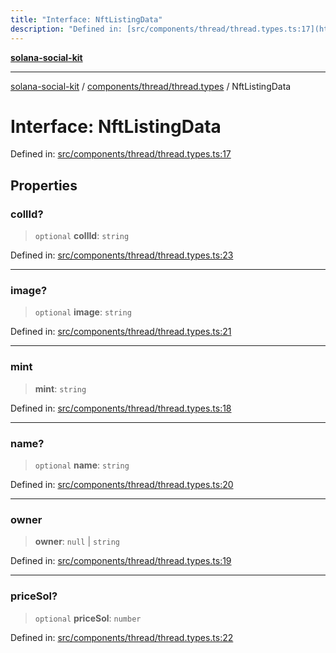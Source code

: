 ```yaml
---
title: "Interface: NftListingData"
description: "Defined in: [src/components/thread/thread.types.ts:17](https://github.com/SendArcade/solana-social-starter/blob/03568260ca96ed63f77049843c721de1cb011893/src/components/thread/thread.types.ts#L17)"
---
```


[**solana-social-kit**](../../../../README.mdx)

***

[solana-social-kit](../../../../README.mdx) / [components/thread/thread.types](../README.mdx) / NftListingData

# Interface: NftListingData

Defined in: [src/components/thread/thread.types.ts:17](https://github.com/SendArcade/solana-social-starter/blob/03568260ca96ed63f77049843c721de1cb011893/src/components/thread/thread.types.ts#L17)

## Properties

### collId?

> `optional` **collId**: `string`

Defined in: [src/components/thread/thread.types.ts:23](https://github.com/SendArcade/solana-social-starter/blob/03568260ca96ed63f77049843c721de1cb011893/src/components/thread/thread.types.ts#L23)

***

### image?

> `optional` **image**: `string`

Defined in: [src/components/thread/thread.types.ts:21](https://github.com/SendArcade/solana-social-starter/blob/03568260ca96ed63f77049843c721de1cb011893/src/components/thread/thread.types.ts#L21)

***

### mint

> **mint**: `string`

Defined in: [src/components/thread/thread.types.ts:18](https://github.com/SendArcade/solana-social-starter/blob/03568260ca96ed63f77049843c721de1cb011893/src/components/thread/thread.types.ts#L18)

***

### name?

> `optional` **name**: `string`

Defined in: [src/components/thread/thread.types.ts:20](https://github.com/SendArcade/solana-social-starter/blob/03568260ca96ed63f77049843c721de1cb011893/src/components/thread/thread.types.ts#L20)

***

### owner

> **owner**: `null` \| `string`

Defined in: [src/components/thread/thread.types.ts:19](https://github.com/SendArcade/solana-social-starter/blob/03568260ca96ed63f77049843c721de1cb011893/src/components/thread/thread.types.ts#L19)

***

### priceSol?

> `optional` **priceSol**: `number`

Defined in: [src/components/thread/thread.types.ts:22](https://github.com/SendArcade/solana-social-starter/blob/03568260ca96ed63f77049843c721de1cb011893/src/components/thread/thread.types.ts#L22)
